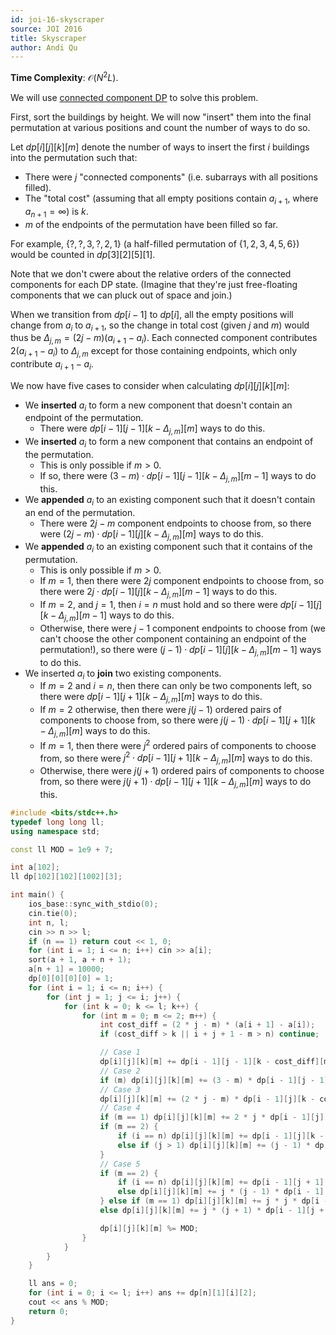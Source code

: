 ```yaml
---
id: joi-16-skyscraper
source: JOI 2016
title: Skyscraper
author: Andi Qu
---
```


**Time Complexity**: $\mathcal O(N^2L)$.

We will use [connected component DP](https://codeforces.com/blog/entry/47764) to
solve this problem.

First, sort the buildings by height. We will now "insert" them into the final
permutation at various positions and count the number of ways to do so.

Let $dp[i][j][k][m]$ denote the number of ways to insert the first $i$ buildings
into the permutation such that:

- There were $j$ "connected components" (i.e. subarrays with all positions
  filled).
- The "total cost" (assuming that all empty positions contain $a_{i + 1}$, where
  $a_{n + 1} = \infty$) is $k$.
- $m$ of the endpoints of the permutation have been filled so far.

For example, $\{?, ?, 3, ?, 2, 1\}$ (a half-filled permutation of
$\{1, 2, 3, 4, 5, 6\}$) would be counted in $dp[3][2][5][1]$.

Note that we don't cwere about the relative orders of the connected components
for each DP state. (Imagine that they're just free-floating components that we
can pluck out of space and join.)

When we transition from $dp[i - 1]$ to $dp[i]$, all the empty positions will
change from $a_i$ to $a_{i + 1}$, so the change in total cost (given $j$ and
$m$) would thus be $\Delta_{j, m} = (2j - m)(a_{i + 1} - a_i)$. Each connected
component contributes $2(a_{i + 1} - a_i)$ to $\Delta_{j, m}$ except for those
containing endpoints, which only contribute $a_{i + 1} - a_i$.

We now have five cases to consider when calculating $dp[i][j][k][m]$:

- We **inserted** $a_i$ to form a new component that doesn't contain an endpoint
  of the permutation.
  - There were $dp[i - 1][j - 1][k - \Delta_{j, m}][m]$ ways to do this.
- We **inserted** $a_i$ to form a new component that contains an endpoint of the
  permutation.
  - This is only possible if $m > 0$.
  - If so, there were $(3 - m) \cdot dp[i - 1][j - 1][k - \Delta_{j, m}][m - 1]$
    ways to do this.
- We **appended** $a_i$ to an existing component such that it doesn't contain an
  end of the permutation.
  - There were $2j - m$ component endpoints to choose from, so there were
    $(2j - m) \cdot dp[i - 1][j][k - \Delta_{j, m}][m]$ ways to do this.
- We **appended** $a_i$ to an existing component such that it contains of the
  permutation.
  - This is only possible if $m > 0$.
  - If $m = 1$, then there were $2j$ component endpoints to choose from, so
    there were $2j \cdot dp[i - 1][j][k - \Delta_{j, m}][m - 1]$ ways to do
    this.
  - If $m = 2$, and $j = 1$, then $i = n$ must hold and so there were
    $dp[i - 1][j][k - \Delta_{j, m}][m - 1]$ ways to do this.
  - Otherwise, there were $j - 1$ component endpoints to choose from (we can't
    choose the other component containing an endpoint of the permutation!), so
    there were $(j - 1) \cdot dp[i - 1][j][k - \Delta_{j, m}][m - 1]$ ways to do
    this.
- We inserted $a_i$ to **join** two existing components.
  - If $m = 2$ and $i = n$, then there can only be two components left, so there
    were $dp[i - 1][j + 1][k - \Delta_{j, m}][m]$ ways to do this.
  - If $m = 2$ otherwise, then there were $j(j - 1)$ ordered pairs of components
    to choose from, so there were
    $j(j - 1) \cdot dp[i - 1][j + 1][k - \Delta_{j, m}][m]$ ways to do this.
  - If $m = 1$, then there were $j^2$ ordered pairs of components to choose
    from, so there were $j^2 \cdot dp[i - 1][j + 1][k - \Delta_{j, m}][m]$ ways
    to do this.
  - Otherwise, there were $j(j + 1)$ ordered pairs of components to choose from,
    so there were $j(j + 1) \cdot dp[i - 1][j + 1][k - \Delta_{j, m}][m]$ ways
    to do this.

```cpp
#include <bits/stdc++.h>
typedef long long ll;
using namespace std;

const ll MOD = 1e9 + 7;

int a[102];
ll dp[102][102][1002][3];

int main() {
	ios_base::sync_with_stdio(0);
	cin.tie(0);
	int n, l;
	cin >> n >> l;
	if (n == 1) return cout << 1, 0;
	for (int i = 1; i <= n; i++) cin >> a[i];
	sort(a + 1, a + n + 1);
	a[n + 1] = 10000;
	dp[0][0][0][0] = 1;
	for (int i = 1; i <= n; i++) {
		for (int j = 1; j <= i; j++) {
			for (int k = 0; k <= l; k++) {
				for (int m = 0; m <= 2; m++) {
					int cost_diff = (2 * j - m) * (a[i + 1] - a[i]);
					if (cost_diff > k || i + j + 1 - m > n) continue;

					// Case 1
					dp[i][j][k][m] += dp[i - 1][j - 1][k - cost_diff][m];
					// Case 2
					if (m) dp[i][j][k][m] += (3 - m) * dp[i - 1][j - 1][k - cost_diff][m - 1];
					// Case 3
					dp[i][j][k][m] += (2 * j - m) * dp[i - 1][j][k - cost_diff][m];
					// Case 4
					if (m == 1) dp[i][j][k][m] += 2 * j * dp[i - 1][j][k - cost_diff][m - 1];
					if (m == 2) {
						if (i == n) dp[i][j][k][m] += dp[i - 1][j][k - cost_diff][m - 1];
						else if (j > 1) dp[i][j][k][m] += (j - 1) * dp[i - 1][j][k - cost_diff][m - 1];
					}
					// Case 5
					if (m == 2) {
						if (i == n) dp[i][j][k][m] += dp[i - 1][j + 1][k - cost_diff][m];
						else dp[i][j][k][m] += j * (j - 1) * dp[i - 1][j + 1][k - cost_diff][m];
					} else if (m == 1) dp[i][j][k][m] += j * j * dp[i - 1][j + 1][k - cost_diff][m];
					else dp[i][j][k][m] += j * (j + 1) * dp[i - 1][j + 1][k - cost_diff][m];

					dp[i][j][k][m] %= MOD;
				}
			}
		}
	}

	ll ans = 0;
	for (int i = 0; i <= l; i++) ans += dp[n][1][i][2];
	cout << ans % MOD;
	return 0;
}
```
